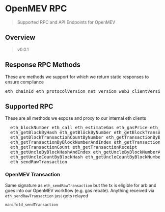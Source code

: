 # OpenMEV RPC

> Supported RPC and API Endpoints for OpenMEV

## Overview

> v0.0.1

## Response RPC Methods

These are methods we support for which we return static responses to ensure
compliance

<pre>eth_chainId eth_protocolVersion net_version web3_clientVersion</pre>

## Supported RPC

These are all methods we expose and proxy to our internal eth clients

<pre>
  eth_blockNumber eth_call eth_estimateGas eth_gasPrice eth_getBalance
  eth_getBlockByHash eth_getBlockByNumber eth_getBlockTransactionCountByHash
  eth_getBlockTransactionCountByNumber eth_getTransactionByBlockHashAndIndex
  eth_getTransactionByBlockNumberAndIndex eth_getTransactionByHash
  eth_getTransactionCount eth_getTransactionReceipt
  eth_getUncleByBlockHashAndIndex eth_getUncleByBlockNumberAndIndex
  eth_getUncleCountByBlockHash eth_getUncleCountByBlockNumber
  eth_sendRawTransaction
</pre>

### OpenMEV Transaction

Same signature as `eth_sendRawTransaction` but the tx is eligible for arb and
goes into our OpenMEV workflow (e.g. gas rebate). Anything received via
`eth_sendRawTransaction` just gets relayed

```
manifold_sendTransaction
```
